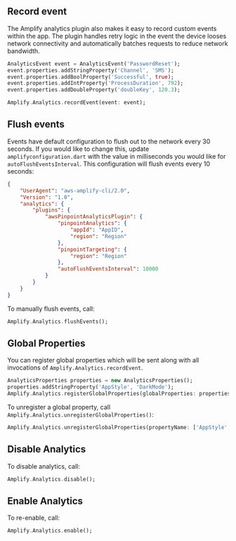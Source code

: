## Record event

The Amplify analytics plugin also makes it easy to record custom events within the app. The plugin handles retry logic in the event the device looses network connectivity and automatically batches requests to reduce network bandwidth.




```dart
AnalyticsEvent event = AnalyticsEvent('PasswordReset');
event.properties.addStringProperty('Channel', 'SMS'); 
event.properties.addBoolProperty('Successful', true);
event.properties.addIntProperty('ProcessDuration', 792); 
event.properties.addDoubleProperty('doubleKey', 120.3);

Amplify.Analytics.recordEvent(event: event);
```

## Flush events

Events have default configuration to flush out to the network every 30 seconds. If you would like to change this, update `amplifyconfiguration.dart` with the value in milliseconds you would like for `autoFlushEventsInterval`. This configuration will flush events every 10 seconds:

```json
{
    "UserAgent": "aws-amplify-cli/2.0",
    "Version": "1.0",
    "analytics": {
        "plugins": {
            "awsPinpointAnalyticsPlugin": {
                "pinpointAnalytics": {
                    "appId": "AppID",
                    "region": "Region"
                },
                "pinpointTargeting": {
                    "region": "Region"
                },
                "autoFlushEventsInterval": 10000
            }
        }
    }
}
```

To manually flush events, call:




```dart
Amplify.Analytics.flushEvents();
```


## Global Properties

You can register global properties which will be sent along with all invocations of `Amplify.Analytics.recordEvent`.



```dart
AnalyticsProperties properties = new AnalyticsProperties();
properties.addStringProperty('AppStyle', 'DarkMode'); 
Amplify.Analytics.registerGlobalProperties(globalProperties: properties);
```

To unregister a global property, call `Amplify.Analytics.unregisterGlobalProperties()`:




```dart
Amplify.Analytics.unregisterGlobalProperties(propertyName: ['AppStyle', 'OtherProperty']);
```

## Disable Analytics

To disable analytics, call:




```dart
Amplify.Analytics.disable();
```


## Enable Analytics

To re-enable, call:




```dart
Amplify.Analytics.enable();
```

